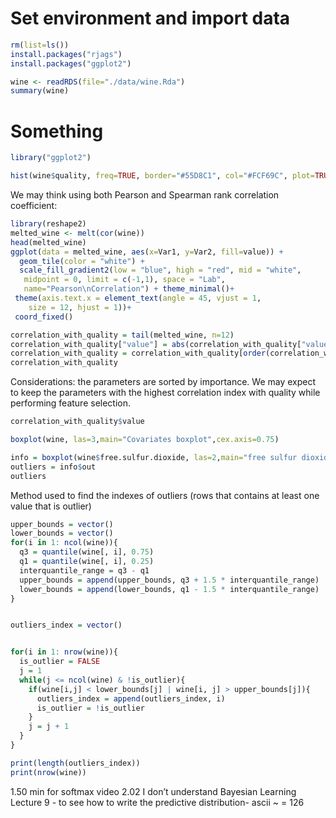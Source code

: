 # Set environment and import data
```r
rm(list=ls())
install.packages("rjags")
install.packages("ggplot2")
```

```r
wine <- readRDS(file="./data/wine.Rda")
summary(wine)
```
# Something

```r
library("ggplot2")

```
```r
hist(wine$quality, freq=TRUE, border="#55D8C1", col="#FCF69C", plot=TRUE)
```

We may think using both Pearson and Spearman rank correlation coefficient:
\begin{itemize}
  \item Pearson captures linear relationships
  \item Spearman captures monotonic relationships
\end{itemize}
```r
library(reshape2)
melted_wine <- melt(cor(wine))
head(melted_wine)
ggplot(data = melted_wine, aes(x=Var1, y=Var2, fill=value)) + 
  geom_tile(color = "white") + 
  scale_fill_gradient2(low = "blue", high = "red", mid = "white", 
   midpoint = 0, limit = c(-1,1), space = "Lab", 
   name="Pearson\nCorrelation") + theme_minimal()+ 
 theme(axis.text.x = element_text(angle = 45, vjust = 1, 
    size = 12, hjust = 1))+
 coord_fixed()

```

```r
correlation_with_quality = tail(melted_wine, n=12)
correlation_with_quality["value"] = abs(correlation_with_quality["value"])
correlation_with_quality = correlation_with_quality[order(correlation_with_quality$value, decreasing = TRUE),]
correlation_with_quality
```
Considerations: the parameters are sorted by importance. We may expect to keep the parameters with the highest correlation index with quality while performing 
feature selection.
```r
correlation_with_quality$value

```

```r
boxplot(wine, las=3,main="Covariates boxplot",cex.axis=0.75)
```

```r
info = boxplot(wine$free.sulfur.dioxide, las=2,main="free sulfur dioxide boxplot", cex.axis=0.75, plot=FALSE)
outliers = info$out
outliers
```


Method used to find the indexes of outliers (rows that contains at least one value that is outlier)
```r
upper_bounds = vector()
lower_bounds = vector()
for(i in 1: ncol(wine)){
  q3 = quantile(wine[, i], 0.75)
  q1 = quantile(wine[, i], 0.25)
  interquantile_range = q3 - q1
  upper_bounds = append(upper_bounds, q3 + 1.5 * interquantile_range)
  lower_bounds = append(lower_bounds, q1 - 1.5 * interquantile_range)
}


outliers_index = vector()


for(i in 1: nrow(wine)){
  is_outlier = FALSE
  j = 1
  while(j <= ncol(wine) & !is_outlier){
    if(wine[i,j] < lower_bounds[j] | wine[i, j] > upper_bounds[j]){
      outliers_index = append(outliers_index, i)
      is_outlier = !is_outlier
    }
    j = j + 1
  }
}

print(length(outliers_index))
print(nrow(wine))
```


1.50 min for softmax video
2.02 I don't understand
Bayesian Learning Lecture 9 - to see how to write the predictive distribution-
ascii ~ = 126




























